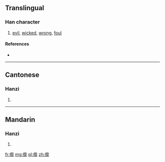 ==Translingual==

===Han character===
{{Han char|rn=9|rad=人|as=12|sn=14|four=|canj=人一大卜 (OMKY)|ids=⿰[[亻]][[䨿]]}}

# [[evil]], [[wicked]], [[wrong]], [[foul]]

====References====
* {{Han ref|kx=0118.051|hdz=10220.030|uh=348E|ud=13454}}

----

==Cantonese==

===Hanzi===
{{yue-hanzi|jyut=|y=sat3}}

# {{defn|lang=yue|sort=人12}}

----

==Mandarin==

===Hanzi===
{{cmn-hanzi|pin=[[sà]] ([[sa4]]), [[sǎ]] ([[sa3]]), [[tàn]] ([[tan4]])|wg=sa<sup>4</sup>, sa<sup>3</sup>, t'an<sup>4</sup>}}

# {{defn|lang=cmn|sort=人12}}

[[fr:㒎]]
[[mg:㒎]]
[[pl:㒎]]
[[zh:㒎]]